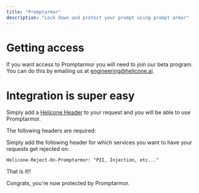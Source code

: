 ```yaml
---
title: "Promptarmor"
description: "Lock down and protect your prompt using prompt armor"
---
```


# Getting access

If you want access to Promptarmor you will need to join our beta program. You can do this by emailing us at [engineering@helicone.ai](engineering@helicone.ai).

# Integration is super easy

Simply add a [Helicone Header](/helicone-headers) to your request and you will be able to use Promptarmor.

The following headers are required:

Simply add the following header for which services you want to have your requests get rejected on:

```
Helicone-Reject-On-Promptarmor: "PII, Injection, etc..."
```

That is it!!

Congrats, you're now protected by Promptarmor.
